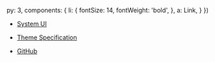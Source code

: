   py: 3,
  components: {
    li: {
      fontSize: 14,
      fontWeight: 'bold',
    },
    a: Link,
  }
})

- [System UI](/)


- [Theme Specification](/theme)
- [GitHub](https://github.com/system-ui)
